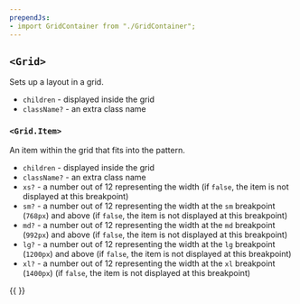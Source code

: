 ```yaml
---
prependJs:
- import GridContainer from "./GridContainer";
---
```


## `<Grid>`

Sets up a layout in a grid.

* `children` - displayed inside the grid
* `className?` - an extra class name

### `<Grid.Item>`

An item within the grid that fits into the pattern.

* `children` - displayed inside the grid
* `className?` - an extra class name
* `xs?` - a number out of 12 representing the width (if `false`, the item is not displayed at this breakpoint)
* `sm?` - a number out of 12 representing the width at the `sm` breakpoint (`768px`) and above (if `false`, the item is not displayed at this breakpoint)
* `md?` - a number out of 12 representing the width at the `md` breakpoint (`992px`) and above (if `false`, the item is not displayed at this breakpoint)
* `lg?` - a number out of 12 representing the width at the `lg` breakpoint (`1200px`) and above (if `false`, the item is not displayed at this breakpoint)
* `xl?` - a number out of 12 representing the width at the `xl` breakpoint (`1400px`) (if `false`, the item is not displayed at this breakpoint)

{{
  <GridContainer />
}}
